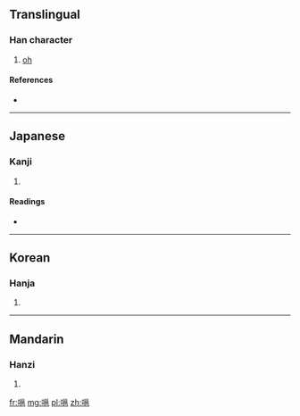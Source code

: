 ==Translingual==

===Han character===
{{Han char|rn=30|rad=口|as=10|sn=13|four=6201<sub>7</sub>|canj=口女女山 (RVVU)}}

# [[oh]]

====References====
* {{Han ref|kx=0202.100|dkj=04054|dj=0424.330|hdz=10672.070|uh=55C8|ud=21960|bh=DCDC|bd=56540}}

----

==Japanese==

===Kanji===
{{ja-kanji|grade=|rs=口10}}

# {{defn|lang=ja|sort=口10}}

====Readings====
* {{ja-readings|on=[[よう]] (yō), [[ゆ]] (yu)|kun=}}

----

==Korean==

===Hanja===
{{ko-hanja|hangeul=옹|rv=ong|mr=ong}}

# {{defn|lang=ko|sort=口10}}

----

==Mandarin==

===Hanzi===
{{cmn-hanzi|pin=[[yōng]] ([[yong1]])|wg=yung<sup>1</sup>}}

# {{defn|lang=cmn|sort=口10}}

[[fr:嗈]]
[[mg:嗈]]
[[pl:嗈]]
[[zh:嗈]]